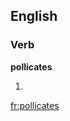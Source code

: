 
==English==

===Verb===
'''pollicates'''

# {{third-person singular of|[[pollicate]]}}

[[fr:pollicates]]